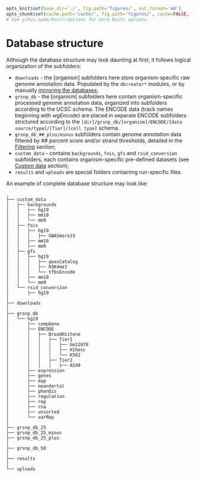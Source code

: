 ```r

opts_knit$set(base.dir='./', fig.path='figures/', out.format='md')
opts_chunk$set(cache.path='cache/', fig.path='figures/', cache=FALSE, tidy=TRUE, fig.keep='high', echo=TRUE, dpi=300, out.width=700, prompt=FALSE, comment='##', results='markup', eval=FALSE)
# See yihui.name/knitr/options for more Knitr options.
```

Database structure
========================================================

Although the database structure may look daunting at first, it follows logical organization of the subfolders:

- `downloads` - the [organism] subfolders here store organism-specific raw genome annotation data. Populated by the `dbcreator*` modules, or by manually [mirroring the databases](dbcreatorFAQ.md);
- `grsnp_db` - the [organism] subfolders here contain organism-specific processed genome annotation data, organized into subfolders according to the UCSC schema. The ENCODE data (track names beginning with *wgEncode*) are placed in separate ENCODE subfolders strictured according to the `[dir]/grsnp_db/[organism]/ENCODE/[data source/type]/[Tier]/[cell type]` schema.
- `grsnp_db_##_plus/minus` subfolders contain genome annotation data filtered by ## percent score and/or strand thresholds, detailed in the [Filtering](dbcreatorFiltering.md) section;
- `custom_data` - contains `backgrounds`, `fois`, `gfs` and `rsid_conversion` subfolders, each contains organism-specific pre-defined datasets (see [Custom data](dbcreatorCustom.md) section);
- `results` and `uploads` are special folders containing run-specific files.

An example of complete database structure may look like:

```
.
├── custom_data
│   ├── backgrounds
│   │   ├── hg19
│   │   ├── mm10
│   │   └── mm9
│   ├── fois
│   │   ├── hg19
│   │   │   ├── GWASmore15
│   │   ├── mm10
│   │   ├── mm9
│   ├── gfs
│   │   ├── hg19
│   │   │   ├── gwasCatalog
│   │   │   ├── H3K4me3
│   │   │   └── tfbsEncode
│   │   ├── mm10
│   │   └── mm9
│   └── rsid_conversion
│       ├── hg19
│   
├── downloads
│   
├── grsnp_db
│   └── hg19
│       ├── compGeno
│       ├── ENCODE
│       │   ├── BroadHistone
│       │   │   ├── Tier1
│       │   │   │   ├── Gm12878
│       │   │   │   ├── H1hesc
│       │   │   │   └── K562
│       │   │   ├── Tier2
│       │   │   │   ├── A549
│       ├── expression
│       ├── genes
│       ├── map
│       ├── neandertal
│       ├── phenDis
│       ├── regulation
│       ├── rep
│       ├── rna
│       ├── unsorted
│       └── varRep
│   
├── grsnp_db_25
├── grsnp_db_25_minus
├── grsnp_db_25_plus
│   
├── grsnp_db_50
│   
├── results
│   
└── uploads
```
